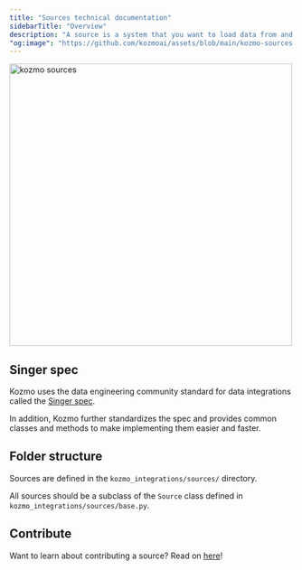 ```yaml
---
title: "Sources technical documentation"
sidebarTitle: "Overview"
description: "A source is a system that you want to load data from and synchronize it into another system. A source can be a 3rd party API, SaaS, database, data warehouse, or a data lake."
"og:image": "https://github.com/kozmoai/assets/blob/main/kozmo-sources.png?raw=true"
---
```


<img
  alt="kozmo sources"
  src="https://github.com/kozmoai/assets/blob/main/kozmo-sources.png?raw=true"
  width="500"
/>

## Singer spec

Kozmo uses the data engineering community standard for data integrations called the
[Singer spec](https://github.com/singer-io/getting-started/blob/master/docs/SPEC.md).

In addition,
Kozmo further standardizes the spec and provides common classes and methods to make implementing them easier and faster.

## Folder structure

Sources are defined in the `kozmo_integrations/sources/` directory.

All sources should be a subclass of the `Source` class defined in
`kozmo_integrations/sources/base.py`.

## Contribute

Want to learn about contributing a source? Read on [here](/contributing/data-integrations/add-new-source)!
